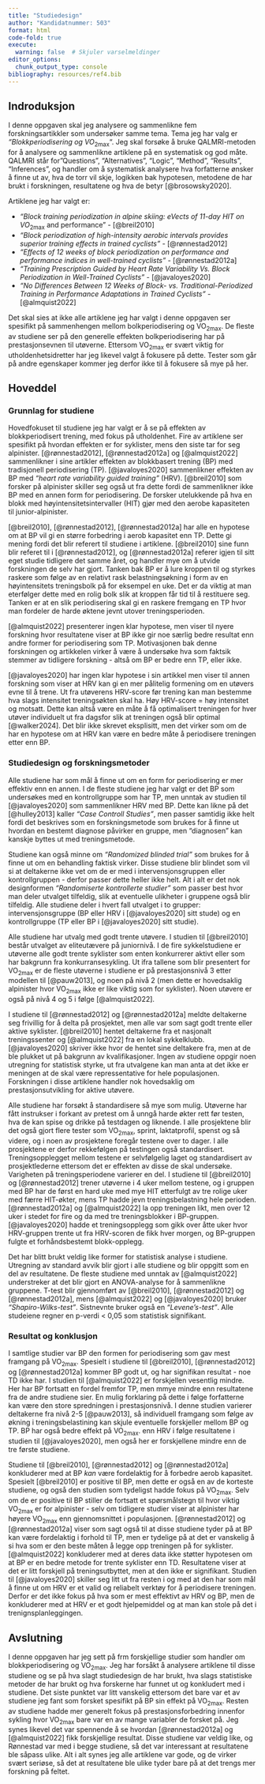 ```yaml
---
title: "Studiedesign"
author: "Kandidatnummer: 503"
format: html
code-fold: true
execute:
  warning: false  # Skjuler varselmeldinger
editor_options: 
  chunk_output_type: console
bibliography: resources/ref4.bib
---
```


## Indroduksjon

I denne oppgaven skal jeg analysere og sammenlikne fem forskningsartikkler som undersøker samme tema. Tema jeg har valg er *"Blokkperiodisering og VO*<sub>2max</sub>". Jeg skal forsøke å bruke QALMRI-metoden for å analysere og sammenlikne artiklene på en systematisk og god måte. QALMRI står for "Questions", "Alternatives", "Logic", "Method", "Results", "Inferences", og handler om å systematisk analysere hva forfatterne ønsker å finne ut av, hva de torr vil skje, logikken bak hypotesen, metodene de har brukt i forskningen, resultatene og hva de betyr [@brosowsky2020].

Artiklene jeg har valgt er:

-   *"Block training periodization in alpine skiing: eVects of 11-day HIT on VO*<sub>2max</sub> and performance" - [@breil2010]
-   *"Block periodization of high-intensity aerobic intervals provides superior training effects in trained cyclists"* - [@rønnestad2012]
-   *"Effects of 12 weeks of block periodization on performance and performance indices in well-trained cyclists"* - [@rønnestad2012a]
-   *"Training Prescription Guided by Heart Rate Variability Vs. Block Periodization in Well-Trained Cyclists"* - [@javaloyes2020]
-   *"No Differences Between 12 Weeks of Block- vs. Traditional-Periodized Training in Performance Adaptations in Trained Cyclists"* - [@almquist2022]

Det skal sies at ikke alle artiklene jeg har valgt i denne oppgaven ser spesifikt på sammenhengen mellom bolkperiodisering og VO<sub>2max</sub>. De fleste av studiene ser på den generelle effekten bolkperiodisering har på prestasjonsevnen til utøverne. Ettersom VO<sub>2max</sub> er svært viktig for utholdenhetsidretter har jeg likevel valgt å fokusere på dette. Tester som går på andre egenskaper kommer jeg derfor ikke til å fokusere så mye på her.

## Hoveddel

### Grunnlag for studiene

Hovedfokuset til studiene jeg har valgt er å se på effekten av blokkperiodisert trening, med fokus på utholdenhet. Fire av artiklene ser spesifikt på hvordan effekten er for syklister, mens den siste tar for seg alpinister. [@rønnestad2012], [@rønnestad2012a] og [@almquist2022] sammenlikner i sine artikler effekten av blokkbasert trening (BP) med tradisjonell periodisering (TP). [@javaloyes2020] sammenlikner effekten av BP med *"heart rate variability guided training"* (HRV). [@breil2010] som forsker på alpinister skiller seg også ut fra dette fordi de sammenlikner ikke BP med en annen form for periodisering. De forsker utelukkende på hva en blokk med høyintensitetsintervaller (HIT) gjør med den aerobe kapasiteten til junior-alpinister.

[@breil2010], [@rønnestad2012], [@rønnestad2012a] har alle en hypotese om at BP vil gi en større forbedring i aerob kapasitet enn TP. Dette gi mening fordi det blir referert til studiene i artiklene. [@breil2010] sine funn blir referet til i [@rønnestad2012], og [@rønnestad2012a] referer igjen til sitt eget studie tidligere det samme året, og handler mye om å utvide forskningen de selv har gjort. Tanken bak BP er å lure kroppen til og styrkes raskere som følge av en relativt rask belastningsøkning i form av en høyintensitets treningsbolk på for eksempel en uke. Det er da viktig at man eterfølger dette med en rolig bolk slik at kroppen får tid til å restituere seg. Tanken er at en slik periodisering skal gi en raskere fremgang en TP hvor man fordeler de harde øktene jevnt utover treningsperioden.

[@almquist2022] presenterer ingen klar hypotese, men viser til nyere forskning hvor resultatene viser at BP ikke gir noe særlig bedre resultat enn andre former for periodisering som TP. Motivasjonen bak denne forskningen og artikkelen virker å være å undersøke hva som faktsik stemmer av tidligere forskning - altså om BP er bedre enn TP, eller ikke.

[@javaloyes2020] har ingen klar hypotese i sin artikkel men viser til annen forskning som viser at HRV kan gi en mer pålitelig formening om en utøvers evne til å trene. Ut fra utøverens HRV-score før trening kan man bestemme hva slags intensitet treningsøkten skal ha. Høy HRV-score = høy intensitet og motsatt. Dette kan altså være en måte å få optimalisert treningen for hver utøver individuelt ut fra dagsfor slik at treningen også blir optimal [@walker2024]. Det blir ikke skrevet eksplisitt, men det virker som om de har en hypotese om at HRV kan være en bedre måte å periodisere treningen etter enn BP.

### Studiedesign og forskningsmetoder

Alle studiene har som mål å finne ut om en form for periodisering er mer effektiv enn en annen. I de fleste studiene jeg har valgt er det BP som undersøkes med en kontrollgruppe som har TP, men unntak av studien til [@javaloyes2020] som sammenlikner HRV med BP. Dette kan likne på det [@hulley2013] kaller *"Case Controll Studies"*, men passer samtidig ikke helt fordi det beskrives som en forskningsmetode som brukes for å finne ut hvordan en bestemt diagnose påvirker en gruppe, men "diagnosen" kan kanskje byttes ut med treningsmetode.

Studiene kan også minne om *"Randomized blinded trial"* som brukes for å finne ut om en behandling faktisk virker. Disse studiene blir blindet som vil si at deltakerne ikke vet om de er med i intervensjonsgruppen eller kontrollgruppen - derfor passer dette heller ikke helt. Alt i alt er det nok designformen *"Randomiserte kontrollerte studier"* som passer best hvor man deler utvalget tilfeldig, slik at eventuelle ulikheter i gruppene også blir tilfeldig. Alle studiene deler i hvert fall utvalget i to grupper: intervensjonsgruppe (BP eller HRV i [@javaloyes2020] sitt stude) og en kontrollgruppe (TP eller BP i [@javaloyes2020] sitt studie).

Alle studiene har utvalg med godt trente utøvere. I studien til [@breil2010] består utvalget av eliteutævere på juniornivå. I de fire sykkelstudiene er utøverne alle godt trente syklister som enten konkurrerer aktivt eller som har bakgrunn fra konkurransesykling. Ut ifra tallene som blir presentert for VO<sub>2max</sub> er de fleste utøverne i studiene er på prestasjonsnivå 3 etter modellen til [@pauw2013], og noen på nivå 2 (men dette er hovedsaklig alpinister hvor VO<sub>2max</sub> ikke er like viktig som for syklister). Noen utøvere er også på nivå 4 og 5 i følge [@almquist2022].

I studiene til [@rønnestad2012] og [@rønnestad2012a] meldte deltakerne seg frivillig for å delta på prosjektet, men alle var som sagt godt trente eller aktive syklister. [@breil2010] hentet deltakerne fra et nasjonalt treningssenter og [@almquist2022] fra en lokal sykkelklubb. [@javaloyes2020] skriver ikke hvor de hentet sine deltakere fra, men at de ble plukket ut på bakgrunn av kvalifikasjoner. Ingen av studiene oppgir noen utregning for statistisk styrke, ut fra utvalgene kan man anta at det ikke er meningen at de skal være repressentative for hele populasjonen. Forskningen i disse artiklene handler nok hovedsaklig om prestasjonsutvikling for aktive utøvere.

Alle studiene har forsøkt å standardisere så mye som mulig. Utøverne har fått instrukser i forkant av pretest om å unngå harde økter rett før testen, hva de kan spise og drikke på testdagen og liknende. I alle prosjektene blir det også gjort flere tester som VO<sub>2max</sub>, sprint, laktatprofil, spenst og så videre, og i noen av prosjektene foregår testene over to dager. I alle prosjektene er derfor rekkefølgen på testingen også standardisert. Treningsopplegget mellom testene er selvfølgelig laget og standardisert av prosjektlederne ettersom det er effekten av disse de skal undersøke. Varigheten på treningsperiodene varierer en del. I studiene til [@breil2010] og [@rønnestad2012] trener utøverne i 4 uker mellom testene, og i gruppen med BP har de først en hard uke med mye HIT etterfulgt av tre rolige uker med færre HIT-økter, mens TP hadde jevn treningsbelastning hele perioden. [@rønnestad2012a] og [@almquist2022] la opp treningen likt, men over 12 uker i stedet for fire og da med tre treningsblokker i BP-gruppen. [@javaloyes2020] hadde et treningsopplegg som gikk over åtte uker hvor HRV-gruppen trente ut fra HRV-scoren de fikk hver morgen, og BP-gruppen fulgte et forhåndsbestemt blokk-opplegg.

Det har blitt brukt veldig like former for statistisk analyse i studiene. Utregning av standard avvik blir gjort i alle studiene og blir oppgitt som en del av resultatene. De fleste studiene med unntak av [@almquist2022] understreker at det blir gjort en ANOVA-analyse for å sammenlikne gruppene. T-test blir gjennomført av [@breil2010], [@rønnestad2012] og [@rønnestad2012a], mens [@almquist2022] og [@javaloyes2020] bruker *"Shapiro-Wilks-test"*. Sistnevnte bruker også en *"Levene's-test"*. Alle studeiene regner en p-verdi \< 0,05 som statistisk signifikant.

### Resultat og konklusjon

I samtlige studier var BP den formen for periodisering som gav mest framgang på VO<sub>2max</sub>. Spesielt i studiene til [@breil2010], [@rønnestad2012] og [@rønnestad2012a] kommer BP godt ut, og har signifikan resultat - noe TD ikke har. I studien til [@almquist2022] er forskjellen vesentlig mindre. Her har BP fortsatt en fordel fremfor TP, men mmye mindre enn resultatene fra de andre studiene sier. En mulig forklaring på dette i følge forfatterne kan være den store spredningen i prestasjonsnivå. I denne studien varierer deltakerne fra nivå 2-5 [@pauw2013], så individuell framgang som følge av økning i treningsbelastining kan skjule eventuelle forskjeller mellom BP og TP. BP har også bedre effekt på VO<sub>2max</sub>. enn HRV i følge resultatene i studien til [@javaloyes2020], men også her er forskjellene mindre enn de tre første studiene.

Studiene til [@breil2010], [@rønnestad2012] og [@rønnestad2012a] konkluderer med at BP *kan* være fordelaktig for å forbedre aerob kapasitet. Spesielt [@breil2010] er positive til BP, men dette er også en av de korteste studiene, og også den studien som tydeligst hadde fokus på VO<sub>2max</sub>. Selv om de er positive til BP stiller de fortsatt et spørsmålstegn til hvor viktig VO<sub>2max</sub> er for alpinister - selv om tidligere studier viser at alpinister har høyere VO<sub>2max</sub> enn gjennomsnittet i populasjonen. [@rønnestad2012] og [@rønnestad2012a] viser som sagt også til at disse studiene tyder på at BP kan være fordelaktig i forhold til TP, men er tydelige på at det er vanskelig å si hva som er den beste måten å legge opp treningen på for syklister. [@almquist2022] konkluderer med at deres data ikke støtter hypotesen om at BP er en bedre metode for trente syklister enn TD. Resultatene viser at det er litt forskjell på treningsutbyttet, men at den ikke er signifikant. Studien til [@javaloyes2020] skiller seg litt ut fra resten i og med at den har som mål å finne ut om HRV er et valid og reliabelt verktøy for å periodisere treningen. Derfor er det ikke fokus på hva som er mest effektivt av HRV og BP, men de konkluderer med at HRV er et godt hjelpemiddel og at man kan stole på det i trenignsplanleggingen.

## Avslutning

I denne oppgaven har jeg sett på frm forskjellige studier som handler om blokkperiodisering og VO<sub>2max</sub>. Jeg har forsåkt å analysere artiklene til disse studiene og se på hva slagt studiedesign de har brukt, hva slags statistiske metoder de har brukt og hva forskerne har funnet ut og konkludert med i studiene. Det siste punktet var litt vanskelig ettersom det bare var et av studiene jeg fant som forsket spesifikt på BP sin effekt på VO<sub>2max</sub>. Resten av studiene hadde mer generelt fokus på prestasjonsforbedring innenfor sykling hvor VO<sub>2max</sub> bare var en av mange variabler de forsket på. Jeg synes likevel det var spennende å se hvordan [@rønnestad2012a] og [@almquist2022] fikk forskjellige resultat. Disse studiene var veldig like, og Rønnestad var med i begge studiene, så det var interessant at resultatene ble såpass ulike. Alt i alt synes jeg alle artiklene var gode, og de virker svært seriøse, så det at resultatene ble ulike tyder bare på at det trengs mer forskning på feltet.

